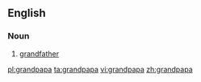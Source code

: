 ==English==

===Noun===
{{en-noun}}

# [[grandfather]]

[[pl:grandpapa]]
[[ta:grandpapa]]
[[vi:grandpapa]]
[[zh:grandpapa]]